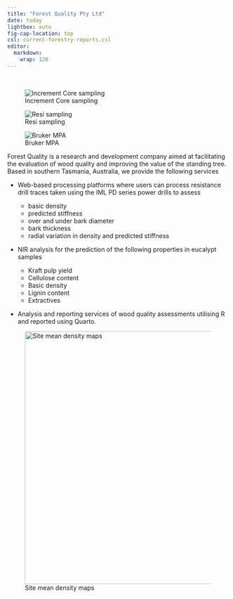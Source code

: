 ```yaml
---
title: "Forest Quality Pty Ltd"
date: today
lightbox: auto
fig-cap-location: top
csl: current-forestry-reports.csl
editor: 
  markdown: 
    wrap: 120
---
```


<br>

::: {layout-ncol="3"}
![Increment Core sampling](./images/coreSampling_lowres.png)

![Resi sampling](./images/Resi_Marco.jpg)

![Bruker MPA](./images/BrukerMPA.png)
:::

Forest Quality is a research and development company aimed at facilitating the evaluation of wood quality and improving
the value of the standing tree. Based in southern Tasmania, Australia, we provide the following services

-   Web-based processing platforms where users can process resistance drill traces taken using the IML PD series power
    drills to assess

    -   basic density
    -   predicted stiffness
    -   over and under bark diameter
    -   bark thickness
    -   radial variation in density and predicted stiffness

-   NIR analysis for the prediction of the following properties in eucalypt samples

    -   Kraft pulp yield
    -   Cellulose content
    -   Basic density
    -   Lignin content
    -   Extractives

-   Analysis and reporting services of wood quality assessments utilising R and reported using Quarto.

![Site mean density maps](./images/TPPL%20TreeMaps.png){width="6in" fig-align="center"}
